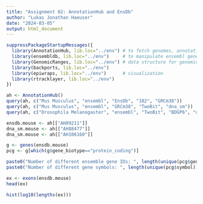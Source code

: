 ```yaml
---
title: "Assignment 02: AnnotationHub and EnsDb"
author: "Lukas Jonathan Haeuser"
date: "2024-03-05"
output: html_document
---
```


```r
suppressPackageStartupMessages({
  library(AnnotationHub, lib.loc="../env") # to fetch genomes, annotations, etc.
  library(ensembldb, lib.loc="../env")     # to manipulate ensembl gene annotations
  library(GenomicRanges, lib.loc="../env") # data structure for genomic ranges
  library(backports, lib.loc="../env")
  library(epiwraps, lib.loc="../env")      # visualization
  library(rtracklayer, lib.loc="../env")
})
```

```r
ah <- AnnotationHub()
query(ah, c("Mus Musculus", "ensembl", "EnsDb", "102", "GRCm38"))
query(ah, c("Mus Musculus", "ensembl", "GRCm38", "TwoBit", "dna_sm"))
query(ah, c("Drosophila Melanogaster", "ensembl", "TwoBit", "BDGP6", "dna_sm"))
```

```r
ensdb.mouse <- ah[["AH89211"]]
dna_sm.mouse <- ah[["AH88477"]]
dna_sm.mouse <- ah[["AH106160"]]
```

```r
g <- genes(ensdb.mouse)
pcg <- g[which(g$gene_biotype=="protein_coding")]

paste0("Number of different ensemble gene IDs: ", length(unique(pcg$gene_id)))
paste0("Number of different gene symbols: ", length(unique(pcg$symbol)))
```

```r
ex <- exons(ensdb.mouse)
head(ex)
```
```r
hist(log10(lengths(ex)))
```

